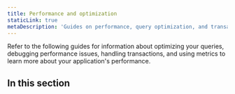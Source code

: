 ```yaml
---
title: Performance and optimization
staticLink: true
metaDescription: 'Guides on performance, query optimization, and transactions when using Prisma.'
---
```


<TopBlock>

Refer to the following guides for information about optimizing your queries, debugging performance issues, handling transactions, and using metrics to learn more about your application's performance.

</TopBlock>

## In this section

<Subsections />
